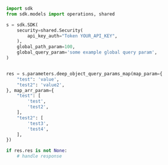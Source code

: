 ```python showLineNumbers copy filename="Deep Object Query Params Map usage example"
import sdk
from sdk.models import operations, shared

s = sdk.SDK(
    security=shared.Security(
        api_key_auth="Token YOUR_API_KEY",
    ),
    global_path_param=100,
    global_query_param='some example global query param',
)


res = s.parameters.deep_object_query_params_map(map_param={
    "test": 'value',
    "test2": 'value2',
}, map_arr_param={
    "test": [
        'test',
        'test2',
    ],
    "test2": [
        'test3',
        'test4',
    ],
})

if res.res is not None:
    # handle response
```
